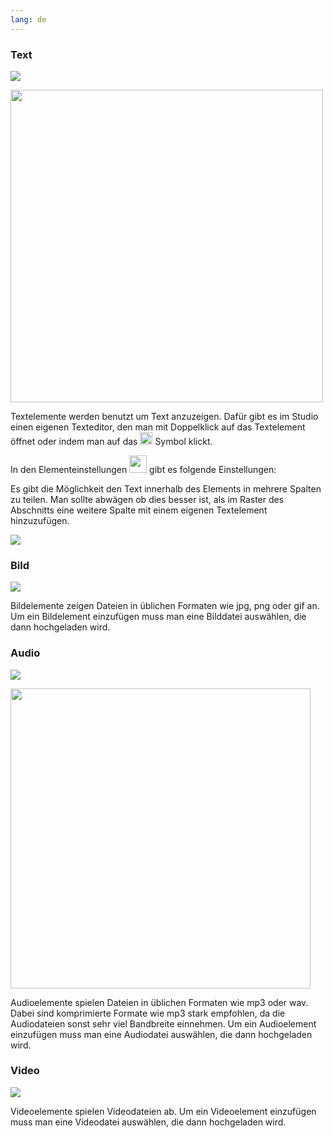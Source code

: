 ```yaml
---
lang: de
---
```


### Text 

![](Grafiken/medium_text.png)

![](Grafiken/prototyp_text.png){width=500}

Textelemente werden benutzt um Text anzuzeigen. Dafür gibt es im Studio einen eigenen Texteditor, den man mit Doppelklick auf das Textelement öffnet oder indem man auf das ![](Grafiken/text_bearbeiten.png){width=20} Symbol klickt.

In den Elementeinstellungen ![](../Elementeinstellungen/Grafiken/elementeinstellungen_symbol.png){width=28} gibt es folgende Einstellungen:

Es gibt die Möglichkeit den Text innerhalb des Elements in mehrere Spalten zu teilen. Man sollte abwägen ob dies besser ist, als im Raster des Abschnitts eine weitere Spalte mit einem eigenen Textelement hinzuzufügen.

![](Grafiken/text_spalten_anzahl.png)

### Bild 

![](Grafiken/medium_bild.png)

Bildelemente zeigen Dateien in üblichen Formaten wie jpg, png oder gif an. Um ein Bildelement einzufügen muss man eine Bilddatei auswählen, die dann hochgeladen wird.

### Audio 

![](Grafiken/medium_audio.png)

![](Grafiken/prototyp_audio.png){width=480}

Audioelemente spielen Dateien in üblichen Formaten wie mp3 oder wav. Dabei sind komprimierte Formate wie mp3 stark empfohlen, da die Audiodateien sonst sehr viel Bandbreite einnehmen. Um ein Audioelement einzufügen muss man eine Audiodatei auswählen, die dann hochgeladen wird.

### Video 

![](Grafiken/medium_video.png)

Videoelemente spielen Videodateien ab. Um ein Videoelement einzufügen muss man eine Videodatei auswählen, die dann hochgeladen wird.